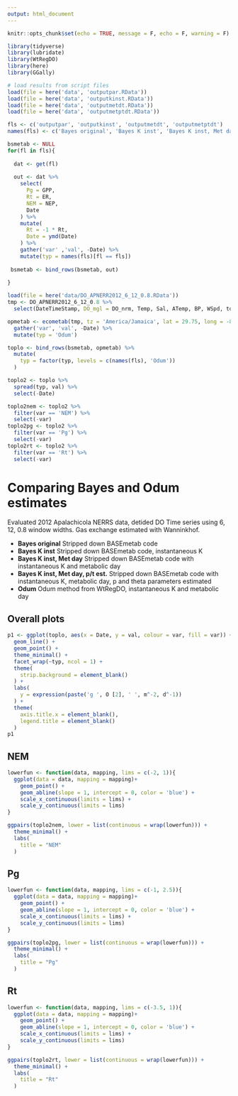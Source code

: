 ```yaml
---
output: html_document
---
```


```r
knitr::opts_chunk$set(echo = TRUE, message = F, echo = F, warning = F)

library(tidyverse)
library(lubridate)
library(WtRegDO)
library(here)
library(GGally)

# load results from script files
load(file = here('data', 'outputpar.RData'))
load(file = here('data', 'outputkinst.RData'))
load(file = here('data', 'outputmetdt.RData'))
load(file = here('data', 'outputmetptdt.RData'))

fls <- c('outputpar', 'outputkinst', 'outputmetdt', 'outputmetptdt')
names(fls) <- c('Bayes original', 'Bayes K inst', 'Bayes K inst, Met day', 'Bayes K inst, Met day, p/t est.')

bsmetab <- NULL
for(fl in fls){
  
  dat <- get(fl)
  
  out <- dat %>% 
    select(
      Pg = GPP, 
      Rt = ER, 
      NEM = NEP,
      Date
    ) %>% 
    mutate(
      Rt = -1 * Rt,
      Date = ymd(Date) 
    ) %>% 
    gather('var' ,'val', -Date) %>% 
    mutate(typ = names(fls)[fl == fls])
  
 bsmetab <- bind_rows(bsmetab, out)
 
}

load(file = here('data/DO_APNERR2012_6_12_0.8.RData'))
tmp <- DO_APNERR2012_6_12_0.8 %>%
  select(DateTimeStamp, DO_mgl = DO_nrm, Temp, Sal, ATemp, BP, WSpd, totpar, Tide)

opmetab <- ecometab(tmp, tz = 'America/Jamaica', lat = 29.75, long = -85, gasex = 'Wanninkhof', gasave = 'instant', metab_units = 'grams') %>% 
  gather('var', 'val', -Date) %>% 
  mutate(typ = 'Odum')

toplo <- bind_rows(bsmetab, opmetab) %>% 
  mutate(
    typ = factor(typ, levels = c(names(fls), 'Odum'))
  )

toplo2 <- toplo %>% 
  spread(typ, val) %>% 
  select(-Date)

toplo2nem <- toplo2 %>% 
  filter(var == 'NEM') %>% 
  select(-var)
toplo2pg <- toplo2 %>% 
  filter(var == 'Pg') %>% 
  select(-var)
toplo2rt <- toplo2 %>% 
  filter(var == 'Rt') %>% 
  select(-var)
```

# Comparing Bayes and Odum estimates {.tabset}

Evaluated 2012 Apalachicola NERRS data, detided DO Time series using 6, 12, 0.8 window widths.  Gas exchange estimated with Wanninkhof. 

* __Bayes original__ Stripped down BASEmetab code
* __Bayes K inst__ Stripped down BASEmetab code, instantaneous K
* __Bayes K inst, Met day__ Stripped down BASEmetab code with instantaneous K and metabolic day
* __Bayes K inst, Met day, p/t est.__ Stripped down BASEmetab code with instantaneous K, metabolic day, p and theta parameters estimated
* __Odum__ Odum method from WtRegDO, instantaneous K and metabolic day

## Overall plots

```r
p1 <- ggplot(toplo, aes(x = Date, y = val, colour = var, fill = var)) + 
  geom_line() + 
  geom_point() + 
  theme_minimal() + 
  facet_wrap(~typ, ncol = 1) + 
  theme(
    strip.background = element_blank()
  ) +
  labs(
    y = expression(paste('g ', O [2], ' ', m^-2, d^-1))
  ) + 
  theme(
    axis.title.x = element_blank(), 
    legend.title = element_blank()
  )
p1
```

## NEM 

```r
lowerfun <- function(data, mapping, lims = c(-2, 1)){
  ggplot(data = data, mapping = mapping)+
    geom_point() + 
    geom_abline(slope = 1, intercept = 0, color = 'blue') + 
    scale_x_continuous(limits = lims) + 
    scale_y_continuous(limits = lims)
}  

ggpairs(toplo2nem, lower = list(continuous = wrap(lowerfun))) + 
  theme_minimal() + 
  labs(
    title = "NEM"
  )
```

## Pg

```r
lowerfun <- function(data, mapping, lims = c(-1, 2.5)){
  ggplot(data = data, mapping = mapping)+
    geom_point() + 
    geom_abline(slope = 1, intercept = 0, color = 'blue') + 
    scale_x_continuous(limits = lims) +
    scale_y_continuous(limits = lims)
}  

ggpairs(toplo2pg, lower = list(continuous = wrap(lowerfun))) + 
  theme_minimal() + 
  labs(
    title = "Pg"
  )
```

## Rt

```r
lowerfun <- function(data, mapping, lims = c(-3.5, 1)){
  ggplot(data = data, mapping = mapping)+
    geom_point() + 
    geom_abline(slope = 1, intercept = 0, color = 'blue') + 
    scale_x_continuous(limits = lims) +
    scale_y_continuous(limits = lims)
}  

ggpairs(toplo2rt, lower = list(continuous = wrap(lowerfun))) + 
  theme_minimal() + 
  labs(
    title = "Rt"
  )
```